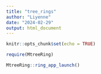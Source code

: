 ```yaml
---
title: "tree_rings"
author: "Liyenne"
date: "2024-02-29"
output: html_document
---
```


```r
knitr::opts_chunk$set(echo = TRUE)
```

```r
require(MtreeRing)
```

```r
MtreeRing::ring_app_launch()
```


